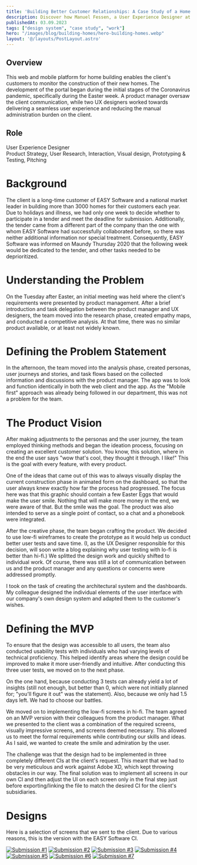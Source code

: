 ```yaml
---
title: 'Building Better Customer Relationships: A Case Study of a Home Building Customer Portal'
description: Discover how Manuel Fessen, a User Experience Designer at EASY Software, developed a web and mobile platform for a national market leader in the home building industry to enable their customers to monitor the construction of their new homes. 
publishedAt: 03.09.2023
tags: ["design system", "case study", "work"]
hero: "/images/blog/building-homes/hero-building-homes.webp"
layout: '@/layouts/PostLayout.astro'
---
```


## Overview

This web and mobile platform for home building enables the client's customers to monitor the construction of their new homes. The development of the portal began during the initial stages of the Coronavirus pandemic, specifically during the Easter week. A product manager oversaw the client communication, while two UX designers worked towards delivering a seamless user experience and reducing the manual administration burden on the client.

## Role
User Experience Designer  
Product Strategy, User Research, Interaction, Visual design, Prototyping & Testing, Pitching

# Background

The client is a long-time customer of EASY Software and a national market leader in building more than 3000 homes for their customers each year. Due to holidays and illness, we had only one week to decide whether to participate in a tender and meet the deadline for submission. Additionally, the tender came from a different part of the company than the one with whom EASY Software had successfully collaborated before, so there was neither additional information nor special treatment. Consequently, EASY Software was informed on Maundy Thursday 2020 that the following week would be dedicated to the tender, and other tasks needed to be deprioritized.

# Understanding the Problem

On the Tuesday after Easter, an initial meeting was held where the client's requirements were presented by product management. After a brief introduction and task delegation between the product manager and UX designers, the team moved into the research phase, created empathy maps, and conducted a competitive analysis. At that time, there was no similar product available, or at least not widely known.

# Defining the Problem Statement

In the afternoon, the team moved into the analysis phase, created personas, user journeys and stories, and task flows based on the collected information and discussions with the product manager. The app was to look and function identically in both the web client and the app. As the "Mobile first" approach was already being followed in our department, this was not a problem for the team.

# The Product Vision

After making adjustments to the personas and the user journey, the team employed thinking methods and began the ideation process, focusing on creating an excellent customer solution. You know, this solution, where in the end the user says "wow that's cool, they thought it through. I like!" This is the goal with every feature, with every product. 

One of the ideas that came out of this was to always visually display the current construction phase in animated form on the dashboard, so that the user always knew exactly how far the process had progressed. The focus here was that this graphic should contain a few Easter Eggs that would make the user smile. Nothing that will make more money in the end, we were aware of that. But the smile was the goal. The product was also intended to serve as a single point of contact, so a chat and a phonebook were integrated. 

After the creative phase, the team began crafting the product. 
We decided to use low-fi wireframes to create the prototype as it would help us conduct better user tests and save time. (I, as the UX Designer responsible for this decision, will soon write a blog explaining why user testing with lo-fi is better than hi-fi.) We splitted the design work and quickly shifted to individual work. 
Of course, there was still a lot of communication between us and the product manager and any questions or concerns were addressed promptly. 

I took on the task of creating the architectural system and the dashboards. My colleague designed the individual elements of the user interface with our company's own design system and adapted them to the customer's wishes. 

# Defining the MVP
To ensure that the design was accessible to all users, the team also conducted usability tests with individuals who had varying levels of technical proficiency. This helped identify areas where the design could be improved to make it more user-friendly and intuitive. After conducting this three user tests, we moved on to the next phase. 

On the one hand, because conducting 3 tests can already yield a lot of insights (still not enough, but better than 0, which were not initially planned for; "you'll figure it out" was the statement). Also, because we only had 1.5 days left. We had to choose our battles.

We moved on to implementing the low-fi screens in hi-fi. The team agreed on an MVP version with their colleagues from the product manager. What we presented to the client was a combination of the required screens, visually impressive screens, and screens deemed necessary. This allowed us  to meet the formal requirements while contributing our skills and ideas. As I said, we wanted to create the smile and admiration by the user. 

The challenge was that the design had to be implemented in three completely different CIs at the client's request. This meant that we had to be very meticulous and work against Adobe XD, which kept throwing obstacles in our way. The final solution was to implement all screens in our own CI and then adjust the UI on each screen only in the final step just before exporting/linking the file to match the desired CI for the client's subsidiaries.

# Designs

Here is a selection of screens that we sent to the client. Due to various reasons, this is the version with the EASY Software CI. 

<div class="not-prose mt-4 lg:my-8">
  <a href="../../images/blog/building-homes/Dashboard.webp" target="_blank"><img src="../../images/blog/building-homes/Dashboard.webp" alt="Submission #1" class="m-0"/></a>
  <a href="../../images/blog/building-homes/Dokumentenmanagement.webp" target="_blank"><img src="../../images/blog/building-homes/Dokumentenmanagement.webp" alt="Submission #2" class="m-0 mt-4"/></a>
  <a href="../../images/blog/building-homes/Projektfortschritt-Checkliste.webp" target="_blank"><img src="../../images/blog/building-homes/Projektfortschritt-Checkliste.webp" alt="Submission #3" class="m-0 mt-4"/></a>
  <a href="../../images/blog/building-homes/Projektkontakte.webp" target="_blank"><img src="../../images/blog/building-homes/Projektkontakte.webp" alt="Submission #4" class="m-0 mt-4"/></a>
  <a href="../../images/blog/building-homes/Self-Service-Maengel.webp" target="_blank"><img src="../../images/blog/building-homes/Self-Service-Maengel.webp" alt="Submission #5" class="m-0 mt-4"/></a>
  <a href="../../images/blog/building-homes/Self-Service–FAQ.webp" target="_blank"><img src="../../images/blog/building-homes/Self-Service–FAQ.webp" alt="Submission #6" class="m-0 mt-4"/></a>
  <a href="../../images/blog/building-homes/Self-Service.webp" target="_blank"><img src="../../images/blog/building-homes/Self-Service.webp" alt="Submission #7" class="m-0 mt-4"/></a>
</div>